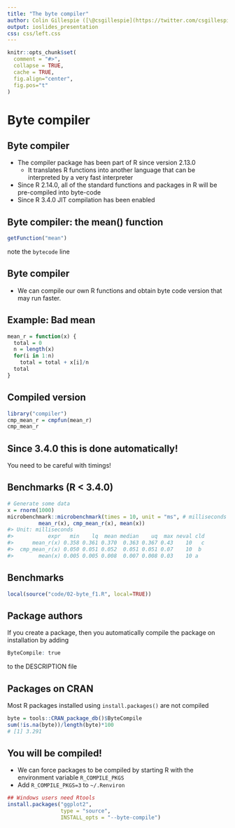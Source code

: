 ```yaml
---
title: "The byte compiler"
author: Colin Gillespie ([\@csgillespie](https://twitter.com/csgillespie))
output: ioslides_presentation
css: css/left.css
---
```

<!--
%\VignetteEngine{knitr::rmarkdown}
%\VignetteIndexEntry{Slides: The byte compiler}
-->
```r
knitr::opts_chunk$set(
  comment = "#>",
  collapse = TRUE,
  cache = TRUE, 
  fig.align="center",
  fig.pos="t"
)
```
# Byte compiler
## Byte compiler

 * The compiler package has been part of R since version 2.13.0 
    - It translates R functions into another language that can be interpreted by a very fast interpreter
 * Since R 2.14.0, all of the standard functions and packages in R will be pre-compiled into byte-code
 * Since R 3.4.0 JIT compilation has been enabled
 
 
## Byte compiler: the mean() function

```r
getFunction("mean")
```

note the `bytecode` line

## Byte compiler

  * We can compile our own R functions and obtain byte code version that may run faster. 

## Example: Bad mean

```r
mean_r = function(x) {
  total = 0
  n = length(x)
  for(i in 1:n)
    total = total + x[i]/n
  total
}
```

## Compiled version

```r
library("compiler")
cmp_mean_r = cmpfun(mean_r)
cmp_mean_r  
```


## Since 3.4.0 this is done automatically!

You need to be careful with timings!

## Benchmarks (R < 3.4.0)

```r
# Generate some data
x = rnorm(1000)
microbenchmark::microbenchmark(times = 10, unit = "ms", # milliseconds
          mean_r(x), cmp_mean_r(x), mean(x))
#> Unit: milliseconds
#>           expr   min    lq  mean median    uq  max neval cld
#>      mean_r(x) 0.358 0.361 0.370  0.363 0.367 0.43    10   c
#>  cmp_mean_r(x) 0.050 0.051 0.052  0.051 0.051 0.07    10  b 
#>        mean(x) 0.005 0.005 0.008  0.007 0.008 0.03    10 a  
```

## Benchmarks

```r
local(source("code/02-byte_f1.R", local=TRUE))
```
  
## Package authors

If you create a package, then you automatically compile the package on installation by adding

```r
ByteCompile: true
```
to the DESCRIPTION file

## Packages on CRAN

Most R packages installed using `install.packages()` are not compiled 
```r
byte = tools::CRAN_package_db()$ByteCompile
sum(!is.na(byte))/length(byte)*100
# [1] 3.291
```
    

## You will be compiled!

  * We can force packages to be compiled by starting R with the environment variable `R_COMPILE_PKGS`
  * Add `R_COMPILE_PKGS=3` to `~/.Renviron`

```r
## Windows users need Rtools
install.packages("ggplot2", 
                 type = "source", 
                 INSTALL_opts = "--byte-compile") 
```



